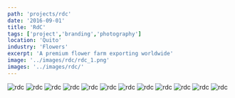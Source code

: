 ```yaml
---
path: 'projects/rdc'
date: '2016-09-01'
title: 'RdC'
tags: ['project','branding','photography']
location: 'Quito'
industry: 'Flowers'
excerpt: 'A premium flower farm exporting worldwide'
image: '../images/rdc/rdc_1.png'
images: '../images/rdc/'
---
```


![rdc](../images/rdc/rdc-02.jpg)
![rdc](../images/rdc/rdc-03.jpg)
![rdc](../images/rdc/rdc-04.jpg)
![rdc](../images/rdc/rdc-05.jpg)
![rdc](../images/rdc/rdc-06.jpg)
![rdc](../images/rdc/rdc-07.jpg)
![rdc](../images/rdc/rdc-08.jpg)
![rdc](../images/rdc/rdc-09.jpg)
![rdc](../images/rdc/rdc-10.jpg)
![rdc](../images/rdc/rdc-11.jpg)
![rdc](../images/rdc/rdc-12.jpg)
![rdc](../images/rdc/rdc-13.jpg)